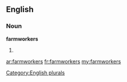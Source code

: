 ==English==

===Noun===
'''farmworkers'''

# {{plural of|[[farmworker]]}}

[[Category:English plurals]]

[[ar:farmworkers]]
[[fr:farmworkers]]
[[my:farmworkers]]